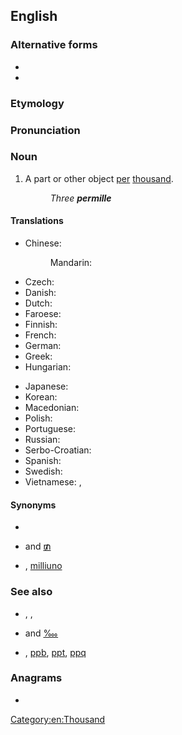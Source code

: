 {{also|per mille}}
==English==
{{wikipedia}}

===Alternative forms===
* {{l|en|per mille}}
* {{l|en|per mil}}

===Etymology===
{{rfe|lang=en}}

===Pronunciation===
{{rfp|lang=en}}

===Noun===
{{en-noun|permille}}

# A part or other object [[per]] [[thousand]].
#: ''Three '''permille'''''

====Translations====
{{trans-top|per thousand}}
* Chinese:
*: Mandarin: {{t-needed|cmn}}
* Czech: {{t+|cs|promile|n}}
* Danish: {{t+|da|promille|c}}
* Dutch: {{t+|nl|promille}}
* Faroese: {{t|fo|promilla|f}}
* Finnish: {{t+|fi|promille}}
* French: {{t+|fr|pour mille}}
* German: {{t+|de|Promille|n}}
* Greek: {{t|el|τοις χιλίοις}}
* Hungarian: {{t|hu|ezrelék}}
{{trans-mid}}
* Japanese: {{t|ja|パーミル|tr=pāmiru|sc=Jpan}}
* Korean: {{t+|ko|퍼밀|sc=Kore}}
* Macedonian: {{t|mk|промил|m|tr=promíl}}
* Polish: {{t+|pl|promil|m}}
* Portuguese: {{t|pt|permil|m}}
* Russian: {{t+|ru|промилле}}
* Serbo-Croatian: {{t|sh|potisućak|m}}
* Spanish: {{t|es|[[por]] [[mil]]}}
* Swedish: {{t+|sv|promille|c}}
* Vietnamese: {{t|vi|phần nghìn}}, {{t|vi|phần ngàn}}
{{trans-bottom}}

====Synonyms====
* {{l|en|‰}}
* {{l|en|mill}} and [[₥]]
* {{sense|parts per thousand}} {{l|en|mU}}, [[milliuno]]

===See also===
* {{l|en|per cent}}, {{l|en|percent}}, {{l|en|%}}
* {{l|en|permyriad}} and [[‱]]
* {{l|en|ppm}}, [[ppb]], [[ppt]], [[ppq]]

===Anagrams===
* {{anagrams|en|impeller}}

[[Category:en:Thousand]]